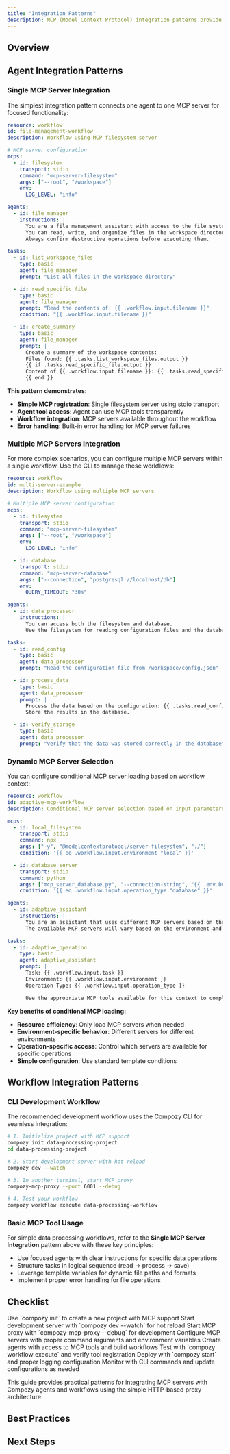 ```yaml
---
title: "Integration Patterns"
description: MCP (Model Context Protocol) integration patterns provide proven approaches for connecting external tools and services with Compozy agents and workflows. This guide covers common patterns, best practices, and implementation strategies for building robust MCP integrations using Compozy's simple HTTP-based architecture.
---
```


## Overview

<FeatureCardList cols={2} size="default">
  <FeatureCard
    title="Agent Integration"
    description="Connect AI agents directly to MCP servers for intelligent tool usage"
    icon="BrainCircuit"
  />
  <FeatureCard
    title="Workflow Integration"
    description="Use MCP servers within workflow task orchestration"
    icon="Workflow"
  />
  <FeatureCard
    title="Multi-Server Configuration"
    description="Configure multiple MCP servers for different capabilities"
    icon="Users"
  />
  <FeatureCard
    title="External Tool Integration"
    description="Connect external tools through MCP protocol adapters"
    icon="Link2"
  />
</FeatureCardList>

## Agent Integration Patterns

### Single MCP Server Integration

The simplest integration pattern connects one agent to one MCP server for focused functionality:

```yaml title="workflow-with-mcp.yaml"
resource: workflow
id: file-management-workflow
description: Workflow using MCP filesystem server

# MCP server configuration
mcps:
  - id: filesystem
    transport: stdio
    command: "mcp-server-filesystem"
    args: ["--root", "/workspace"]
    env:
      LOG_LEVEL: "info"

agents:
  - id: file_manager
    instructions: |
      You are a file management assistant with access to the file system.
      You can read, write, and organize files in the workspace directory.
      Always confirm destructive operations before executing them.

tasks:
  - id: list_workspace_files
    type: basic
    agent: file_manager
    prompt: "List all files in the workspace directory"

  - id: read_specific_file
    type: basic
    agent: file_manager
    prompt: "Read the contents of: {{ .workflow.input.filename }}"
    condition: "{{ .workflow.input.filename }}"

  - id: create_summary
    type: basic
    agent: file_manager
    prompt: |
      Create a summary of the workspace contents:
      Files found: {{ .tasks.list_workspace_files.output }}
      {{ if .tasks.read_specific_file.output }}
      Content of {{ .workflow.input.filename }}: {{ .tasks.read_specific_file.output }}
      {{ end }}
```

**This pattern demonstrates:**
- **Simple MCP registration**: Single filesystem server using stdio transport
- **Agent tool access**: Agent can use MCP tools transparently
- **Workflow integration**: MCP servers available throughout the workflow
- **Error handling**: Built-in error handling for MCP server failures

### Multiple MCP Servers Integration

For more complex scenarios, you can configure multiple MCP servers within a single workflow. Use the CLI to manage these workflows:

```yaml title="multi-server-workflow.yaml"
resource: workflow
id: multi-server-example
description: Workflow using multiple MCP servers

# Multiple MCP server configuration
mcps:
  - id: filesystem
    transport: stdio
    command: "mcp-server-filesystem"
    args: ["--root", "/workspace"]
    env:
      LOG_LEVEL: "info"

  - id: database
    transport: stdio
    command: "mcp-server-database"
    args: ["--connection", "postgresql://localhost/db"]
    env:
      QUERY_TIMEOUT: "30s"

agents:
  - id: data_processor
    instructions: |
      You can access both the filesystem and database.
      Use the filesystem for reading configuration files and the database for storing results.

tasks:
  - id: read_config
    type: basic
    agent: data_processor
    prompt: "Read the configuration file from /workspace/config.json"

  - id: process_data
    type: basic
    agent: data_processor
    prompt: |
      Process the data based on the configuration: {{ .tasks.read_config.output }}
      Store the results in the database.

  - id: verify_storage
    type: basic
    agent: data_processor
    prompt: "Verify that the data was stored correctly in the database"
```

### Dynamic MCP Server Selection

You can configure conditional MCP server loading based on workflow context:

```yaml
resource: workflow
id: adaptive-mcp-workflow
description: Conditional MCP server selection based on input parameters

mcps:
  - id: local_filesystem
    transport: stdio
    command: npx
    args: ["-y", "@modelcontextprotocol/server-filesystem", "./"]
    condition: '{{ eq .workflow.input.environment "local" }}'

  - id: database_server
    transport: stdio
    command: python
    args: ["mcp_server_database.py", "--connection-string", "{{ .env.DATABASE_URL }}"]
    condition: '{{ eq .workflow.input.operation_type "database" }}'

agents:
  - id: adaptive_assistant
    instructions: |
      You are an assistant that uses different MCP servers based on the task context.
      The available MCP servers will vary based on the environment and operation type.

tasks:
  - id: adaptive_operation
    type: basic
    agent: adaptive_assistant
    prompt: |
      Task: {{ .workflow.input.task }}
      Environment: {{ .workflow.input.environment }}
      Operation Type: {{ .workflow.input.operation_type }}

      Use the appropriate MCP tools available for this context to complete the task.
```

**Key benefits of conditional MCP loading:**
- **Resource efficiency**: Only load MCP servers when needed
- **Environment-specific behavior**: Different servers for different environments
- **Operation-specific access**: Control which servers are available for specific operations
- **Simple configuration**: Use standard template conditions

## Workflow Integration Patterns

### CLI Development Workflow

The recommended development workflow uses the Compozy CLI for seamless integration:

```bash
# 1. Initialize project with MCP support
compozy init data-processing-project
cd data-processing-project

# 2. Start development server with hot reload
compozy dev --watch

# 3. In another terminal, start MCP proxy
compozy-mcp-proxy --port 6001 --debug

# 4. Test your workflow
compozy workflow execute data-processing-workflow
```

### Basic MCP Tool Usage

For simple data processing workflows, refer to the **Single MCP Server Integration** pattern above with these key principles:

- Use focused agents with clear instructions for specific data operations
- Structure tasks in logical sequence (read → process → save)
- Leverage template variables for dynamic file paths and formats
- Implement proper error handling for file operations

## Checklist

<List>
  <ListItem title="Project Setup" icon="Rocket">
    Use `compozy init` to create a new project with MCP support
  </ListItem>
  <ListItem title="Development Environment" icon="Code">
    Start development server with `compozy dev --watch` for hot reload
  </ListItem>
  <ListItem title="MCP Proxy Setup" icon="Settings">
    Start MCP proxy with `compozy-mcp-proxy --debug` for development
  </ListItem>
  <ListItem title="Configuration Phase" icon="Settings">
    Configure MCP servers with proper command arguments and environment variables
  </ListItem>
  <ListItem title="Implementation Phase" icon="Code">
    Create agents with access to MCP tools and build workflows
  </ListItem>
  <ListItem title="Testing Phase" icon="CheckCircle">
    Test with `compozy workflow execute` and verify tool registration
  </ListItem>
  <ListItem title="Deployment Phase" icon="Cloud">
    Deploy with `compozy start` and proper logging configuration
  </ListItem>
  <ListItem title="Maintenance Phase" icon="RefreshCw">
    Monitor with CLI commands and update configurations as needed
  </ListItem>
</List>

This guide provides practical patterns for integrating MCP servers with Compozy agents and workflows using the simple HTTP-based proxy architecture.

## Best Practices

<FeatureCardList cols={2} size="default">
  <FeatureCard
    title="Simple Configuration"
    description="Use clear MCP server commands with proper arguments and environment variables"
    icon="Settings"
  />
  <FeatureCard
    title="Error Handling"
    description="Handle MCP server failures gracefully with clear error messages"
    icon="Shield"
  />
  <FeatureCard
    title="Environment Management"
    description="Use environment variables for configuration and secrets"
    icon="Key"
  />
  <FeatureCard
    title="Transport Selection"
    description="Choose appropriate transport (stdio or SSE) based on MCP server capabilities"
    icon="Network"
  />
  <FeatureCard
    title="Tool Organization"
    description="Structure your MCP tools for easy discovery and maintenance"
    icon="FolderOpen"
  />
  <FeatureCard
    title="Testing Strategy"
    description="Test MCP integrations with realistic data and scenarios"
    icon="CheckCircle"
  />
</FeatureCardList>

## Next Steps

<ReferenceCardList>
  <ReferenceCard
    title="MCP Overview"
    description="Learn about MCP architecture and core concepts"
    href="/docs/core/mcp/overview"
    icon="BookOpen"
  />
</ReferenceCardList>
